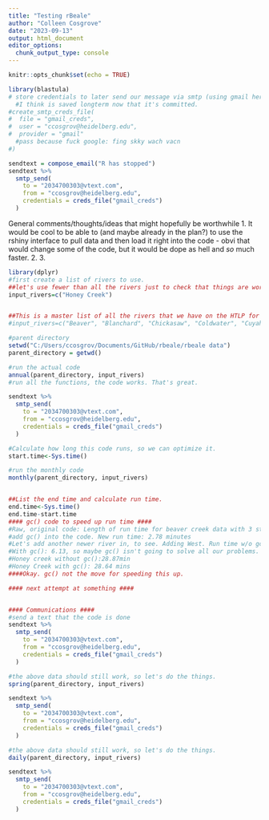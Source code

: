 ```yaml
---
title: "Testing rBeale"
author: "Colleen Cosgrove"
date: "2023-09-13"
output: html_document
editor_options: 
  chunk_output_type: console
---
```


```r
knitr::opts_chunk$set(echo = TRUE)
```


```r
library(blastula)
# store credentials to later send our message via smtp (using gmail here but could be others)
  #I think is saved longterm now that it's committed.
#create_smtp_creds_file(
#  file = "gmail_creds",
#  user = "ccosgrov@heidelberg.edu",
#  provider = "gmail"
  #pass because fuck google: fing skky wach vacn
#)

sendtext = compose_email("R has stopped")
sendtext %>%
  smtp_send(
    to = "2034700303@vtext.com", 
    from = "ccosgrov@heidelberg.edu",
    credentials = creds_file("gmail_creds")
  )
```

 General comments/thoughts/ideas that might hopefully be worthwhile
1. It would be cool to be able to (and maybe already in the plan?) to use the rshiny interface to pull data and then load it right into the code - obvi that would change some of the code, but it would be dope as hell and *so* much faster.
2. 
3. 

```r
library(dplyr)
#first create a list of rivers to use.
##let's use fewer than all the rivers just to check that things are working..
input_rivers=c("Honey Creek")


##This is a master list of all the rivers that we have on the HTLP for future reference and less typing later.
#input_rivers=c("Beaver", "Blanchard", "Chickasaw", "Coldwater", "Cuyahoga", "Grand Lake St Marys", "Grand River", "Great Miami", "Honey Creek", "Huron River", "Lost", "Maumee", "Muskingum", "Portage", "Potato Run", "Raisin", "Rock Creek", "S Turkeyfoot", "Sandusky", "Scioto Chilicothe", "Scioto Piketon", "Shallow Run", "Tiffin", "Vermillion", "West")

#parent directory
setwd("C:/Users/ccosgrov/Documents/GitHub/rbeale/rbeale data")
parent_directory = getwd()
```


```r
#run the actual code
annual(parent_directory, input_rivers)
#run all the functions, the code works. That's great.

sendtext %>%
  smtp_send(
    to = "2034700303@vtext.com", 
    from = "ccosgrov@heidelberg.edu",
    credentials = creds_file("gmail_creds")
  )
```

```r
#Calculate how long this code runs, so we can optimize it.
start.time<-Sys.time()

#run the monthly code
monthly(parent_directory, input_rivers)


##List the end time and calculate run time.
end.time<-Sys.time()
end.time-start.time
#### gc() code to speed up run time ####
#Raw, original code: Length of run time for beaver creek data with 3 strata and 3 iterations: 2.81 minutes
#add gc() into the code. New run time: 2.78 minutes
#Let's add another newer river in, to see. Adding West. Run time w/o gc(): 6.13min
#With gc(): 6.13, so maybe gc() isn't going to solve all our problems. Good try, though. I want to run it once with Honey Creek just to make sure, though.
#Honey creek without gc():28.87min
#Honey Creek with gc(): 28.64 mins
####Okay. gc() not the move for speeding this up. 

#### next attempt at something ####


#### Communications ####
#send a text that the code is done
sendtext %>%
  smtp_send(
    to = "2034700303@vtext.com", 
    from = "ccosgrov@heidelberg.edu",
    credentials = creds_file("gmail_creds")
  )
```

```r
#the above data should still work, so let's do the things.
spring(parent_directory, input_rivers)

sendtext %>%
  smtp_send(
    to = "2034700303@vtext.com", 
    from = "ccosgrov@heidelberg.edu",
    credentials = creds_file("gmail_creds")
  )
```

```r
#the above data should still work, so let's do the things.
daily(parent_directory, input_rivers)

sendtext %>%
  smtp_send(
    to = "2034700303@vtext.com", 
    from = "ccosgrov@heidelberg.edu",
    credentials = creds_file("gmail_creds")
  )
```
